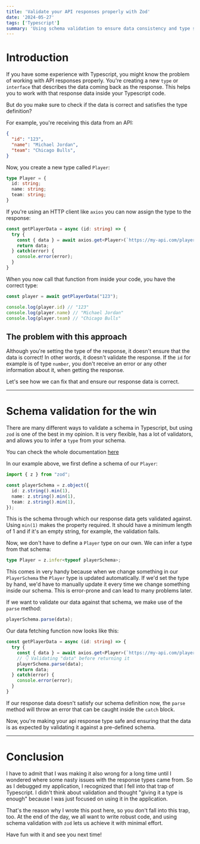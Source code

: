 ```yaml
---
title: 'Validate your API responses properly with Zod'
date: '2024-05-27'
tags: ['Typescript']
summary: 'Using schema validation to ensure data consistency and type safety of your API responses. It makes your code more robust and less error-prone.'
---
```


# Introduction
If you have some experience with Typescript, you might know the problem of working with API responses properly. You're creating a new `type` or `interface` that describes the data coming back as the response. This helps you to work with that response data inside your Typescript code.

But do you make sure to check if the data is correct and satisfies the type definition?

For example, you're receiving this data from an API:

```json
{
  "id": "123",
  "name": "Michael Jordan",
  "team": "Chicago Bulls",
}
```

Now, you create a new type called `Player`:

```ts
type Player = {
  id: string;
  name: string;
  team: string;
}
```

If you're using an HTTP client like `axios` you can now assign the type to the response:

```ts
const getPlayerData = async (id: string) => {
  try {
    const { data } = await axios.get<Player>(`https://my-api.com/players/${id}`);
    return data;
  } catch(error) {
    console.error(error);
  }
}
```

When you now call that function from inside your code, you have the correct type: 

```ts
const player = await getPlayerData("123");

console.log(player.id) // "123"
console.log(player.name) // "Michael Jordan"
console.log(player.team) // "Chicago Bulls"
```

## The problem with this approach
Although you're setting the type of the response, it doesn't ensure that the data is correct! In other words, it doesn't validate the response. If the `id` for example is of type `number`, you don't receive an error or any other information about it, when getting the response.

Let's see how we can fix that and ensure our response data is correct.

---
# Schema validation for the win
There are many different ways to validate a schema in Typescript, but using `zod` is one of the best in my opinion. It is very flexible, has a lot of validators, and allows you to infer a `type` from your schema.

You can check the whole documentation [here](https://zod.dev/)

In our example above, we first define a schema of our `Player`:

```ts
import { z } from "zod";

const playerSchema = z.object({
  id: z.string().min(1),
  name: z.string().min(1),
  team: z.string().min(1),
});
```

This is the schema through which our response data gets validated against. Using `min(1)` makes the property required. It should have a minimum length of 1 and if it's an empty string, for example, the validation fails.

Now, we don't have to define a `Player` type on our own. We can infer a type from that schema:

```ts
type Player = z.infer<typeof playerSchema>;
```

This comes in very handy because when we change something in our `PlayerSchema` the `Player` type is updated automatically. If we'd set the type by hand, we'd have to manually update it every time we change something inside our schema. This is error-prone and can lead to many problems later. 

If we want to validate our data against that schema, we make use of the `parse` method:

```ts
playerSchema.parse(data);
```

Our data fetching function now looks like this:

```ts
const getPlayerData = async (id: string) => {
  try {
    const { data } = await axios.get<Player>(`https://my-api.com/players/${id}`);
    // 👇 Validating "data" before returning it
    playerSchema.parse(data);
    return data;
  } catch(error) {
    console.error(error);
  }
}
```

If our response data doesn't satisfy our schema definition now, the `parse` method will throw an error that can be caught inside the `catch` block.

Now, you're making your api response type safe and ensuring that the data is as expected by validating it against a pre-defined schema.

---
# Conclusion
I have to admit that I was making it also wrong for a long time until I wondered where some nasty issues with the response types came from. So as I debugged my application, I recognized that I fell into that trap of Typescript. I didn't think about validation and thought "giving it a type is enough" because I was just focused on using it in the application.

That's the reason why I wrote this post here, so you don't fall into this trap, too. At the end of the day, we all want to write robust code, and using schema validation with `zod` lets us achieve it with minimal effort.

Have fun with it and see you next time!

